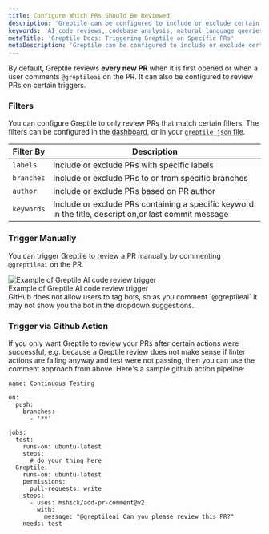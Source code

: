 ```yaml
---
title: Configure Which PRs Should Be Reviewed
description: 'Greptile can be configured to include or exclude certain labels, authors, etc.'
keywords: 'AI code reviews, codebase analysis, natural language queries, GitHub integration, Slack integration, PR review bot'
metaTitle: 'Greptile Docs: Triggering Greptile on Specific PRs'
metaDescription: 'Greptile can be configured to include or exclude certain labels, authors,'
---
```


By default, Greptile reviews **every new PR** when it is first opened or when a user comments `@greptileai` on the PR. It can also be configured to review PRs on certain triggers.


### Filters

You can configure Greptile to only review PRs that match certain filters. The filters can be configured in the [dashboard](https://app.greptile.com/review), or in your [`greptile.json` file](/code-review-bot/greptile-json).

| Filter By | Description                           |
| --------- | ------------------------------------- |
| `labels`  | Include or exclude PRs with specific labels |
| `branches` | Include or exclude PRs to or from specific branches |
| `author` | Include or exclude PRs based on PR author |
| `keywords` | Include or exclude PRs containing a specific keyword in the title, description,or last commit message |


### Trigger Manually

You can trigger Greptile to review a PR manually by commenting `@greptileai` on the PR.

<Frame>
  <img src="/images/cr-bot/manual-trigger.gif" alt="Example of Greptile AI code review trigger" />
  <figcaption>Example of Greptile AI code review trigger</figcaption>
</Frame>

<Note>
GitHub does not allow users to tag bots, so as you comment `@greptileai` it may not show you the bot in the dropdown suggestions..
</Note>

### Trigger via Github Action

If you only want Greptile to review your PRs after certain actions were successful, e.g. because a Greptile review does not make sense if linter actions are failing anyway and test were not passing, then you can use the comment approach from above. Here's a sample github action pipeline:

```
name: Continuous Testing

on:
  push:
    branches:
      - '**'

jobs:
  test:
    runs-on: ubuntu-latest
    steps:
      # do your thing here
  Greptile:
    runs-on: ubuntu-latest
    permissions:
      pull-requests: write
    steps:
      - uses: mshick/add-pr-comment@v2
        with:
          message: "@greptileai Can you please review this PR?"
    needs: test 
```
